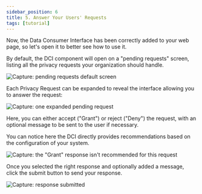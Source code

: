```yaml
---
sidebar_position: 6
title: 5. Answer Your Users' Requests
tags: [tutorial]
---
```


Now, the Data Consumer Interface has been correctly added to your web page, so let's open it to better see how to use it.

By default, the DCI component will open on a "pending requests" screen, listing all the privacy requests your organization should handle.

![Capture: pending requests default screen](/img/captures/dci-pending-requests-01.png)

Each Privacy Request can be expanded to reveal the interface allowing you to answer the request:

![Capture: one expanded pending request](/img/captures/dci-pending-requests-02.png)

Here, you can either accept ("Grant") or reject ("Deny") the request, with an optional message to be sent to the user if necessary.

You can notice here the DCI directly provides recommendations based on the configuration of your system.

![Capture: the "Grant" response isn't recommended for this request](/img/captures/dci-pending-requests-not-recommended.png)

Once you selected the right response and optionally added a message, click the submit button to send your response.

![Capture: response submitted](/img/captures/dci-pending-requests-submitted.png)
